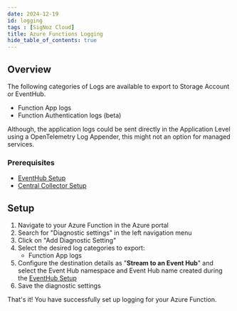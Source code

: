 ```yaml
---
date: 2024-12-19
id: logging
tags : [SigNoz Cloud]
title: Azure Functions Logging
hide_table_of_contents: true
---
```


## Overview
The following categories of Logs are available to export to Storage Account or EventHub. 

- Function App logs
- Function Authentication logs (beta)

Although, the application logs could be sent directly in the Application Level using a OpenTelemetry Log Appender, this might not an option for managed services.

<Tabs entityName="plans">
<TabItem value="signoz-cloud" label="SigNoz Cloud" default>

### Prerequisites

- [EventHub Setup](../../bootstrapping/data-ingestion)
- [Central Collector Setup](../../bootstrapping/collector-setup)

## Setup

1. Navigate to your Azure Function in the Azure portal
2. Search for "Diagnostic settings" in the left navigation menu
3. Click on "Add Diagnostic Setting"
4. Select the desired log categories to export:
    - Function App logs
5. Configure the destination details as "**Stream to an Event Hub**" and select the Event Hub namespace and Event Hub name created during the [EventHub Setup](../../bootstrapping/data-ingestion)
6. Save the diagnostic settings

That's it! You have successfully set up logging for your Azure Function.

</TabItem>
</Tabs>